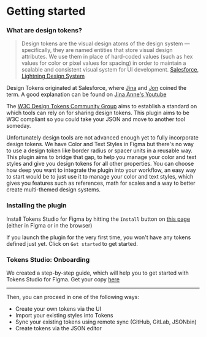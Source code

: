 # Getting started

### What are design tokens?
> Design tokens are the visual design atoms of the design system — specifically, they are named entities that store visual design attributes. We use them in place of hard-coded values (such as hex values for color or pixel values for spacing) in order to maintain a scalable and consistent visual system for UI development.
[Salesforce, Lightning Design System](https://www.lightningdesignsystem.com/design-tokens/)

Design Tokens originated at Salesforce, where [Jina](https://twitter.com/jina) and [Jon](https://twitter.com/jonnyl) coined the term. A good explanation can be found on [Jina Anne's Youtube](https://www.youtube.com/watch?v=q5qIowMyVt8)

The [W3C Design Tokens Community Group](https://github.com/design-tokens/community-group) aims to establish a standard on which tools can rely on for sharing design tokens. This plugin aims to be W3C compliant so you could take your JSON and move to another tool someday.

Unfortunately design tools are not advanced enough yet to fully incorporate design tokens. We have Color and Text Styles in Figma but there's no way to use a design token like border radius or spacer units in a reusable way. This plugin aims to bridge that gap, to help you manage your color and text styles and give you design tokens for all other properties. You can choose how deep you want to integrate the plugin into your workflow, an easy way to start would be to just use it to manage your color and text styles, which gives you features such as references, math for scales and a way to better create multi-themed design systems.

### Installing the plugin

Install Tokens Studio for Figma by hitting the `Install` button on [this page](https://www.figma.com/community/plugin/843461159747178978) (either in Figma or in the browser)

If you launch the plugin for the very first time, you won't have any tokens defined just yet. Click on `Get started` to get started.

### Tokens Studio: Onboarding
We created a step-by-step guide, which will help you to get started with Tokens Studio for Figma. Get your copy [here](https://www.figma.com/community/file/1194184682816292288)

---



<ReactPlayer
  muted
  width="100%"
  height="auto"
  loop
  playing
  controls
  url="/getting-started.mp4"
/>


Then, you can proceed in one of the following ways:

- Create your own tokens via the UI
- Import your existing styles into Tokens
- Sync your existing tokens using remote sync (GitHub, GitLab, JSONbin)
- Create tokens via the JSON editor

